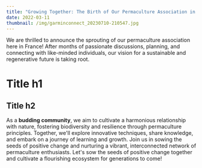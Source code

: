 ```yaml
---
title: "Growing Together: The Birth of Our Permaculture Association in France"
date: 2022-03-11
thumbnail: /img/garminconnect_20230710-210547.jpg
---
```


We are thrilled to announce the sprouting of our permaculture association here in France! After months of passionate discussions, planning, and connecting with like-minded individuals, our vision for a sustainable and regenerative future is taking root. 

# Title h1 

## Title h2

As a **budding community**, we aim to cultivate a harmonious relationship with nature, fostering biodiversity and resilience through permaculture principles. Together, we'll explore innovative techniques, share knowledge, and embark on a journey of learning and growth. Join us in sowing the seeds of positive change and nurturing a vibrant, interconnected network of permaculture enthusiasts. Let's sow the seeds of positive change together and cultivate a flourishing ecosystem for generations to come!